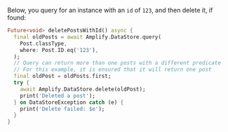 Below, you query for an instance with an `id` of `123`, and then delete it, if found:

```dart
Future<void> deletePostsWithId() async {
  final oldPosts = await Amplify.DataStore.query(
    Post.classType,
    where: Post.ID.eq('123'),
  );
  // Query can return more than one posts with a different predicate
  // For this example, it is ensured that it will return one post
  final oldPost = oldPosts.first;
  try {
    await Amplify.DataStore.delete(oldPost);
    print('Deleted a post');
  } on DataStoreException catch (e) {
    print('Delete failed: $e');
  }
}
```
